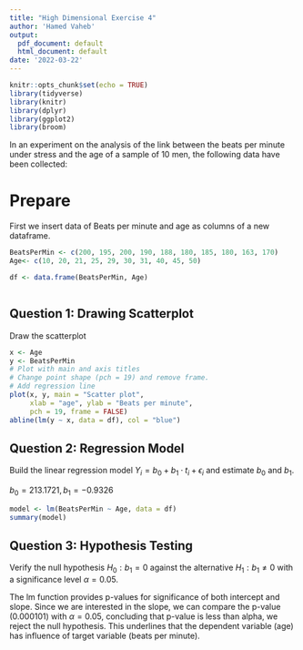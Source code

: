 ```yaml
---
title: "High Dimensional Exercise 4"
author: 'Hamed Vaheb'
output:
  pdf_document: default
  html_document: default
date: '2022-03-22'
---
```


```r
knitr::opts_chunk$set(echo = TRUE)
library(tidyverse)
library(knitr)
library(dplyr)
library(ggplot2)
library(broom)
```

In an experiment on the analysis of the link between the beats per minute under stress and the age of a sample of 10 men, the following data have been collected:
\begin{table}[h]
        \centering
        \begin{tabular}{||c|c|c|c|c|c|c|c|c|c|c||}
        \hline
{\textbf{Beats per minute}}  & 200 & 195 & 200 & 190 & 188 & 180 & 185 & 180 & 163 & 170 \\ \hline
{\textbf{Age}} & 10 & 20 & 21 & 25 & 29 & 30 & 31 & 40 & 45 & 50 \\ \hline
        \end{tabular}
\end{table}
\begin{enumerate}
    \item Draw  the scatterplot.
    \item Build the linear regression model  $Y_i = b_0 + b_1 t_i + \epsilon_i$ and estimate $b_0$ and $b_1$.
    \item Verify the null hypothesis $H_0 : b_1 = 0$ against the alternative $H_1: b_1 \neq 0$ with a significance level $\alpha = 0.05$. 
\end{enumerate}


# **Prepare**
First we insert data of Beats per minute and age as columns of a new dataframe.

```r
BeatsPerMin <- c(200, 195, 200, 190, 188, 180, 185, 180, 163, 170)
Age<- c(10, 20, 21, 25, 29, 30, 31, 40, 45, 50)

df <- data.frame(BeatsPerMin, Age)



```

## Question 1: Drawing Scatterplot
Draw the scatterplot
```r
x <- Age
y <- BeatsPerMin
# Plot with main and axis titles
# Change point shape (pch = 19) and remove frame.
# Add regression line
plot(x, y, main = "Scatter plot",
     xlab = "age", ylab = "Beats per minute",
     pch = 19, frame = FALSE)
abline(lm(y ~ x, data = df), col = "blue")
```

## Question 2: Regression Model
Build the linear regression model $Y_i = b_0 + b_1 \cdot t_i + \epsilon_i$ and estimate $b_0$ and $b_1$.

$b_0 = 213.1721, b_1 = -0.9326$ 

```r
model <- lm(BeatsPerMin ~ Age, data = df)
summary(model)
```

## Question 3: Hypothesis Testing
Verify the null hypothesis $H_0 : b_1 = 0$ against the alternative $H_1 : b_1 \neq 0$ with a significance level $\alpha = 0.05$.

The lm function provides p-values for significance of both intercept and slope. Since we are interested in the slope, we can compare the p-value (0.000101) with $\alpha = 0.05$, concluding that p-value is less than alpha, we reject the null hypothesis. This underlines that the dependent variable (age) has influence of target variable (beats per minute).


